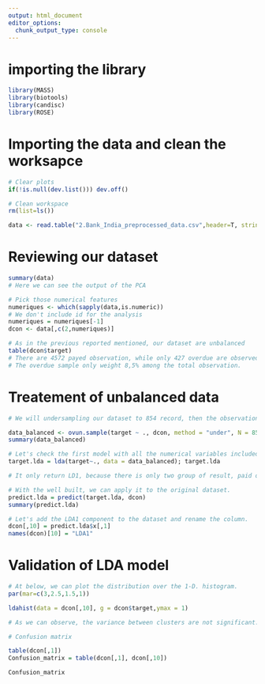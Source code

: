 ```yaml
---
output: html_document
editor_options: 
  chunk_output_type: console
---
```

# importing the library

```r
library(MASS)
library(biotools)
library(candisc)
library(ROSE)
```


# Importing the data and clean the worksapce

```r
# Clear plots
if(!is.null(dev.list())) dev.off()

# Clean workspace
rm(list=ls())

data <- read.table("2.Bank_India_preprocessed_data.csv",header=T, stringsAsFactors=TRUE, sep=",")

```

# Reviewing our dataset

```r
summary(data)
# Here we can see the output of the PCA 

# Pick those numerical features
numeriques <- which(sapply(data,is.numeric))
# We don't include id for the analysis
numeriques = numeriques[-1]
dcon <- data[,c(2,numeriques)]

# As in the previous reported mentioned, our dataset are unbalanced
table(dcon$target)
# There are 4572 payed observation, while only 427 overdue are observed.
# The overdue sample only weight 8,5% among the total observation.
```

# Treatement of unbalanced data

```r
# We will undersampling our dataset to 854 record, then the observation will be equivalent

data_balanced <- ovun.sample(target ~ ., dcon, method = "under", N = 854, seed = 1)$data
summary(data_balanced)

```


```r
# Let's check the first model with all the numerical variables included.
target.lda = lda(target~., data = data_balanced); target.lda

# It only return LD1, because there is only two group of result, paid or overdue.
```


```r
# With the well built, we can apply it to the original dataset.
predict.lda = predict(target.lda, dcon)
summary(predict.lda)

# Let's add the LDA1 component to the dataset and rename the column.
dcon[,10] = predict.lda$x[,1]
names(dcon)[10] = "LDA1"

```

# Validation of LDA model

```r
# At below, we can plot the distribution over the 1-D. histogram.
par(mar=c(3,2.5,1.5,1))

ldahist(data = dcon[,10], g = dcon$target,ymax = 1)

# As we can observe, the variance between clusters are not significant.
```

```r
# Confusion matrix

table(dcon[,1])
Confusion_matrix = table(dcon[,1], dcon[,10])

Confusion_matrix

```

